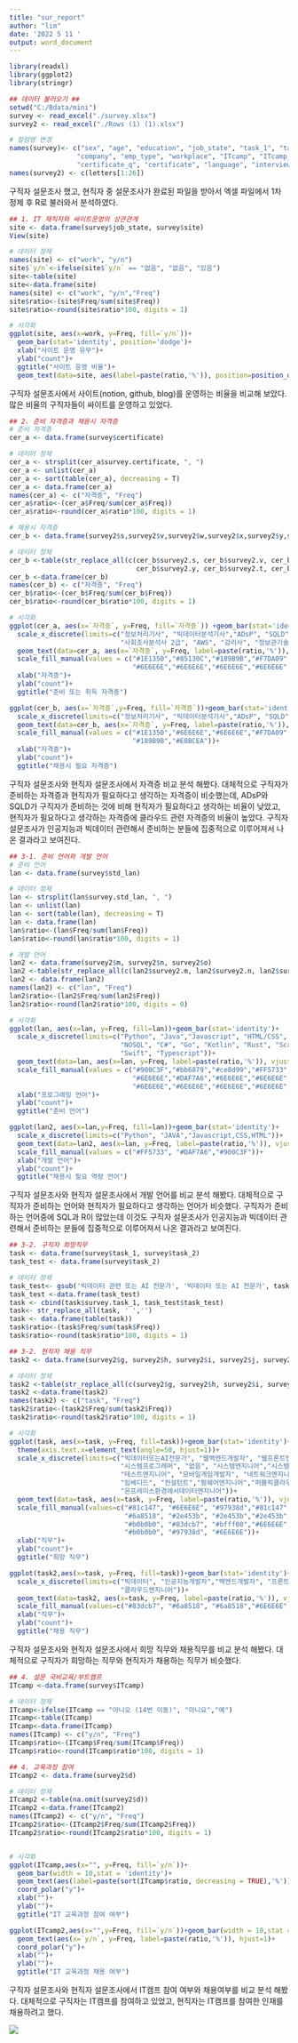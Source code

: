 ---
title: "sur_report"
author: "lim"
date: '2022 5 11 '
output: word_document
---

```{r data, include=FALSE}
library(readxl)
library(ggplot2)
library(stringr)

## 데이터 불러오기 ##
setwd("C:/Bdata/mini")
survey <- read_excel("./survey.xlsx")
survey2 <- read_excel("./Rows (1) (1).xlsx")

# 컬럼명 변경
names(survey)<- c("sex", "age", "education", "job_state", "task_1", "task_2", "std_lan", "std_fw", "salary",
                 "company", "emp_type", "workplace", "ITcamp", "ITcamp_emp", "ITporpolio", "codingtest",
                 "certificate_q", "certificate", "language", "interview", "site")
names(survey2) <- c(letters[1:26])
```

구직자 설문조사 했고, 현직자 중 설문조사가 완료된 파일을 받아서 엑셀 파일에서 1차 정제 후 R로 불러와서 분석하였다.

```{r site}
## 1. IT 재직자와 싸이트운영의 상관관계
site <- data.frame(survey$job_state, survey$site)
View(site)

# 데이터 정제
names(site) <- c("work", "y/n")
site$`y/n`<-ifelse(site$`y/n` == "없음", "없음", "있음")
site<-table(site)
site<-data.frame(site)
names(site) <- c("work", "y/n","Freq")
site$ratio<-(site$Freq/sum(site$Freq))
site$ratio<-round(site$ratio*100, digits = 1)

# 시각화
ggplot(site, aes(x=work, y=Freq, fill=`y/n`))+
  geom_bar(stat='identity', position='dodge')+
  xlab("사이트 운영 유무")+
  ylab("count")+
  ggtitle("사이트 운영 비율")+
  geom_text(data=site, aes(label=paste(ratio,'%')), position=position_dodge(width=1), vjust=-0.5)

```

구직자 설문조사에서 사이트(notion, github, blog)를 운영하는 비율을 비교해 보았다.
많은 비율의 구직자들이 싸이트를 운영하고 있었다.

```{r certificate}
## 2. 준비 자격증과 채용시 자격증
# 준비 자격증
cer_a <- data.frame(survey$certificate)

# 데이터 정제
cer_a <- strsplit(cer_a$survey.certificate, ", ")
cer_a <- unlist(cer_a)
cer_a <- sort(table(cer_a), decreasing = T)
cer_a <- data.frame(cer_a)
names(cer_a) <- c("자격증", "Freq")
cer_a$ratio<-(cer_a$Freq/sum(cer_a$Freq))
cer_a$ratio<-round(cer_a$ratio*100, digits = 1)

# 채용시 자격증
cer_b <- data.frame(survey2$s,survey2$v,survey2$w,survey2$x,survey2$y,survey2$t,survey2$u)

# 데이터 정제
cer_b <-table(str_replace_all(c(cer_b$survey2.s, cer_b$survey2.v, cer_b$survey2.w, cer_b$survey2.x,
                                cer_b$survey2.y, cer_b$survey2.t, cer_b$survey2.u)," ",""))
cer_b <-data.frame(cer_b)
names(cer_b) <- c("자격증", "Freq")
cer_b$ratio<-(cer_b$Freq/sum(cer_b$Freq))
cer_b$ratio<-round(cer_b$ratio*100, digits = 1)

# 시각화
ggplot(cer_a, aes(x=`자격증`, y=Freq, fill=`자격증`)) +geom_bar(stat='identity')+
  scale_x_discrete(limits=c("정보처리기사", "빅데이터분석기사","ADsP", "SQLD", "ADP", 
                            "사회조사분석사 2급", "AWS", "감리사", "정보관기술사", "정보처리산업기사"))+
  geom_text(data=cer_a, aes(x=`자격증`, y=Freq, label=paste(ratio,'%')), vjust=-0.5)+
  scale_fill_manual(values = c("#1E1350","#85130C","#189B9B","#F7DA09","#6E6E6E",
                               "#6E6E6E","#6E6E6E","#6E6E6E","#6E6E6E","#6E6E6E"))+
  xlab("자격증")+
  ylab("count")+
  ggtitle("준비 또는 취득 자격증")

ggplot(cer_b, aes(x=`자격증`,y=Freq, fill=`자격증`))+geom_bar(stat='identity')+
  scale_x_discrete(limits=c("정보처리기사", "빅데이터분석기사","ADsP", "SQLD", "클라우드관련자격증", "OCP", "CCNA"))+
  geom_text(data=cer_b, aes(x=`자격증`, y=Freq, label=paste(ratio,'%')), vjust=-0.5)+
  scale_fill_manual(values = c("#1E1350","#6E6E6E","#6E6E6E","#F7DA09","#85130C",
                               "#189B9B","#E8BCEA"))+
  xlab("자격증")+
  ylab("count")+
  ggtitle("채용시 필요 자격증")

```

구직자 설문조사와 현직자 설문조사에서 자격증 비교 분석 해봤다.
대체적으로 구직자가 준비하는 자격증과 현직자가 필요하다고 생각하는 자격증이 비슷했는데,
ADsP와 SQLD가 구직자가 준비하는 것에 비해 현직자가 필요하다고 생각하는 비율이 낮았고,
현직자가 필요하다고 생각하는 자격증에 클라우드 관련 자격증의 비율이 높았다.
구직자 설문조사가 인공지능과 빅데이터 관련해서 준비하는 분들에 집중적으로 이루어져서 나온 결과라고 보여진다.

```{r language}
## 3-1. 준비 언어와 개발 언어
# 준비 언어
lan <- data.frame(survey$std_lan)

# 데이터 정제
lan <- strsplit(lan$survey.std_lan, ", ")
lan <- unlist(lan)
lan <- sort(table(lan), decreasing = T)
lan <- data.frame(lan)
lan$ratio<-(lan$Freq/sum(lan$Freq))
lan$ratio<-round(lan$ratio*100, digits = 1)

# 개발 언어
lan2 <- data.frame(survey2$m, survey2$n, survey2$o)
lan2 <-table(str_replace_all(c(lan2$survey2.m, lan2$survey2.n, lan2$survey2.o)," ",""))
lan2 <- data.frame(lan2)
names(lan2) <- c("lan", "Freq")
lan2$ratio<-(lan2$Freq/sum(lan2$Freq))
lan2$ratio<-round(lan2$ratio*100, digits = 0)

# 시각화
ggplot(lan, aes(x=lan, y=Freq, fill=lan))+geom_bar(stat='identity')+
  scale_x_discrete(limits=c("Python", "Java","Javascript", "HTML/CSS", "SQL", "R", "C", "C++",
                            "NOSQL", "C#", "Go", "Kotlin", "Rust", "Scala", "PHP", "ProgreSQL",
                            "Swift", "Typescript"))+
  geom_text(data=lan, aes(x=lan, y=Freq, label=paste(ratio,'%')), vjust=-0.5)+
  scale_fill_manual(values = c("#900C3F","#bb6879","#ce8d99","#FF5733","#DAF7A6",
                               "#6E6E6E","#DAF7A6","#6E6E6E","#6E6E6E","#6E6E6E","#6E6E6E",
                               "#6E6E6E","#6E6E6E","#6E6E6E","#6E6E6E","#6E6E6E","#6E6E6E","#6E6E6E"))+
  xlab("프로그래밍 언어")+
  ylab("count")+
  ggtitle("준비 언어")

ggplot(lan2, aes(x=lan,y=Freq, fill=lan))+geom_bar(stat='identity')+
  scale_x_discrete(limits=c("Python", "JAVA","Javascript,CSS,HTML"))+
  geom_text(data=lan2, aes(x=lan, y=Freq, label=paste(ratio,'%')), vjust=-0.5)+
  scale_fill_manual(values = c("#FF5733", "#DAF7A6","#900C3F"))+
  xlab("개발 언어")+
  ylab("count")+
  ggtitle("채용시 필요 역량 언어")

```

구직자 설문조사와 현직자 설문조사에서 개발 언어를 비교 분석 해봤다.
대체적으로 구직자가 준비하는 언어와 현직자가 필요하다고 생각하는 언어가 비슷했다.
구직자가 준비하는 언어중에 SQL과 R이 많았는데 이것도
구직자 설문조사가 인공지능과 빅데이터 관련해서 준비하는 분들에 집중적으로 이루어져서 나온 결과라고 보여진다.

```{r task}
## 3-2. 구직자 희망직무
task <- data.frame(survey$task_1, survey$task_2)
task_test <- data.frame(survey$task_2)

# 데이터 정제
task_test<- gsub('빅데이터 관련 또는 AI 전문가', '빅데이터 또는 AI 전문가', task_test$survey.task_2)
task_test <-data.frame(task_test)
task <- cbind(task$survey.task_1, task_test$task_test)
task<- str_replace_all(task, ' ','')
task <- data.frame(table(task))
task$ratio<-(task$Freq/sum(task$Freq))
task$ratio<-round(task$ratio*100, digits = 1)

## 3-2. 현직자 채용 직무
task2 <- data.frame(survey2$g, survey2$h, survey2$i, survey2$j, survey2$k, survey2$l)

# 데이터 정제
task2 <-table(str_replace_all(c(survey2$g, survey2$h, survey2$i, survey2$j, survey2$k, survey2$l)," ",""))
task2 <-data.frame(task2)
names(task2) <- c("task", "Freq")
task2$ratio<-(task2$Freq/sum(task2$Freq))
task2$ratio<-round(task2$ratio*100, digits = 1)

# 시각화
ggplot(task, aes(x=task, y=Freq, fill=task))+geom_bar(stat='identity')+
  theme(axis.text.x=element_text(angle=50, hjust=1))+
  scale_x_discrete(limits=c("빅데이터또는AI전문가", "웹백엔드개발자", "웹프론트엔드개발자","DBA", "모바일앱개발자", 
                            "시스템프로그래머", "없음", "시스템엔지니어","시스템보안", "데이터분석가", "고민중",
                            "테스트엔지니어", "모바일게임개발자", "네트워크엔지니어", "영상처리", "풀스택개발자",
                            "임베디드", "컨설턴트","펌웨어엔지니어","퍼블릭클라우드환경에서데이터엔지니어",
                            "온프레미스환경에서데이터엔지니어"))+
  geom_text(data=task, aes(x=task, y=Freq, label=paste(ratio,'%')), vjust=-0.5)+
  scale_fill_manual(values=c("#81c147", "#6E6E6E", "#97938d","#81c147", "#415c28", "#415c28",
                             "#6a8518", "#2e453b", "#2e453b","#2e453b", "#6E6E6E", "#6E6E6E",
                             "#b0b0b0", "#83dcb7", "#bfff00","#6E6E6E", "#6E6E6E", "#97938d",
                             "#b0b0b0", "#97938d", "#6E6E6E"))+
  xlab("직무")+
  ylab("count")+
  ggtitle("희망 직무")

ggplot(task2,aes(x=task, y=Freq, fill=task))+geom_bar(stat='identity')+
  scale_x_discrete(limits=c("빅데이터", "인공지능개발자","백엔드개발자", "프론트엔드개발자", "클라우드개발자",
                            "클라우드엔지니어"))+
  geom_text(data=task2, aes(x=task, y=Freq, label=paste(ratio,'%')), vjust=-0.5)+
  scale_fill_manual(values=c("#83dcb7", "#6a8518", "#6a8518","#6E6E6E", "#6E6E6E", "#bfff00"))+
  xlab("직무")+
  ylab("count")+
  ggtitle("채용 직무")

```

구직자 설문조사와 현직자 설문조사에서 희망 직무와 채용직무를 비교 분석 해봤다.
대체적으로 구직자가 희망하는 직무와 현직자가  채용하는 직무가 비슷했다.

```{r ITcamp}
## 4. 설문 국비교육/부트캠프
ITcamp <-data.frame(survey$ITcamp)

# 데이터 정제
ITcamp<-ifelse(ITcamp == "아니오 (14번 이동)", "아니요","예")
ITcamp<-table(ITcamp)
ITcamp<-data.frame(ITcamp)
names(ITcamp) <- c("y/n", "Freq")
ITcamp$ratio<-(ITcamp$Freq/sum(ITcamp$Freq))
ITcamp$ratio<-round(ITcamp$ratio*100, digits = 1)

## 4. 교육과정 참여
ITcamp2 <- data.frame(survey2$d)

# 데이터 정제
ITcamp2 <-table(na.omit(survey2$d))
ITcamp2 <-data.frame(ITcamp2)
names(ITcamp2) <- c("y/n", "Freq")
ITcamp2$ratio<-(ITcamp2$Freq/sum(ITcamp2$Freq))
ITcamp2$ratio<-round(ITcamp2$ratio*100, digits = 1)


# 시각화
ggplot(ITcamp,aes(x="", y=Freq, fill=`y/n`))+ 
  geom_bar(width = 10,stat = 'identity')+
  geom_text(aes(label=paste(sort(ITcamp$ratio, decreasing = TRUE),'%')), vjust=-2)+
  coord_polar("y")+
  xlab("")+
  ylab("")+
  ggtitle("IT 교육과정 참여 여부")

ggplot(ITcamp2,aes(x="",y=Freq, fill=`y/n`))+geom_bar(width = 10,stat = 'identity')+
  geom_text(aes(x=`y/n`, y=Freq, label=paste(ratio,'%')), hjust=1)+
  coord_polar("y")+
  xlab("")+
  ylab("")+
  ggtitle("IT 교육과정 채용 여부")

```

구직자 설문조사와 현직자 설문조사에서 IT캠프 참여 여부와 채용여부를 비교 분석 해봤다.
대체적으로 구직자는 IT캠프를 참여하고 있었고, 현직자는 IT캠프를 참여한 인재를 채용하려고 했다.

![](01.png)